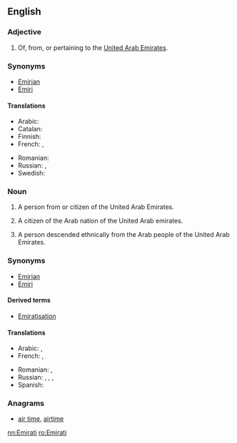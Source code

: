 {{also|emirati|emirāti}}
==English==

===Adjective===
{{en-adj|-}}

# Of, from, or pertaining to the [[United Arab Emirates]].

===Synonyms===
* [[Emirian]]
* [[Emiri]]

====Translations====
{{trans-top|of, from, or pertaining to United Arab Emirates}}
* Arabic: {{t|ar|إِمَارَاتِيّ}}
* Catalan: {{t|ca|‎emiratí}}
* Finnish: {{t+|fi|arabiemiirikuntalainen}}
* French: {{t+|fr|émirati}}, {{t+|fr|émirien}}
{{trans-mid}}
* Romanian: {{t|ro|emirian}}
* Russian: {{t|ru|эмира́тский}}, {{t+|ru|ОАЭ́}}
* Swedish: {{t|sv|emiratisk}}
{{trans-bottom}}

===Noun===
{{en-noun}}

# A person from or citizen of the United Arab Emirates.
# {{rfd-sense}} {{context|historical|lang=en}} A citizen of the Arab nation of the United Arab emirates.
# A person descended ethnically from the Arab people of the United Arab Emirates.

===Synonyms===
* [[Emirian]]
* [[Emiri]]

====Derived terms====
* [[Emiratisation]]

====Translations====
{{trans-top|a person from the United Arab Emirates}}
* Arabic: {{t|ar|إِمَارَاتِيّ|m}}, {{t|ar|إِمَارَاتِيَّة|f}}
* French: {{t|fr|Émirati}}, {{t+|fr|Émirien|m}}
{{trans-mid}}
* Romanian: {{t|ro|emirian|m}}, {{t|ro|emiriană|f}}
* Russian: {{t|ru|[[жи́тель]] [[ОАЭ́]]|m}}, {{t|ru|[[жи́тельница]] [[ОАЭ́]]|f}}, {{t+|ru|эмира́тец|m}}, {{t|ru|эмира́тка|f}}
* Spanish: {{t|es|emiratí}}
{{trans-bottom}}

===Anagrams===
* [[air time#English|air time]], [[airtime#English|airtime]]

[[nn:Emirati]]
[[ro:Emirati]]